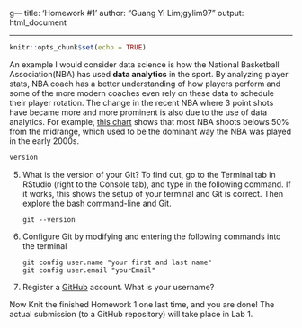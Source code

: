 g---
title: 'Homework #1'
author: "Guang Yi Lim;gylim97"
output: html_document

---

```{r setup, include=FALSE, }
knitr::opts_chunk$set(echo = TRUE)
```
An example I would consider data science is how the National Basketball Association(NBA) has used **data analytics** in the sport. By analyzing player stats, NBA coach has a better understanding of how players perform and some of the more modern coaches even rely on these data to schedule their player rotation. The change in the recent NBA where 3 point shots have became more and more prominent is also due to the use of data analytics. For example, [this chart](https://i.imgur.com/t4Rivrk.png) shows that most NBA shoots belows 50% from the midrange, which used to be the dominant way the NBA was played in the early 2000s.
```{r}
version
```
5. What is the version of your Git? To find out, go to the Terminal tab in RStudio (right to the Console tab), and type in the following command. If it works, this shows the setup of your terminal and Git is correct. Then explore the bash command-line and Git.

    ```
    git --version
    ```
6. Configure Git by modifying and entering the following commands into the terminal

    ```
    git config user.name "your first and last name"
    git config user.email "yourEmail"
    ```

7. Register a [GitHub](https://www.github.com) account. What is your username?



Now Knit the finished Homework 1 one last time, and you are done! The actual submission (to a GitHub repository) will take place in Lab 1.